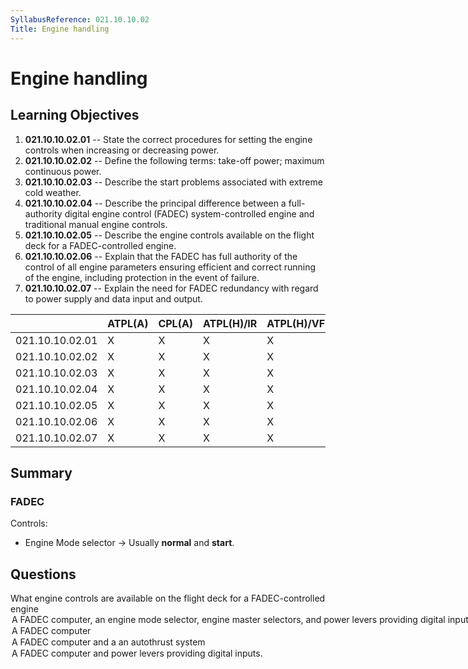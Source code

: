 ```yaml
---
SyllabusReference: 021.10.10.02
Title: Engine handling
---
```


# Engine handling

## Learning Objectives

1. **021.10.10.02.01** -- State the correct procedures for setting the engine
   controls when increasing or decreasing power.
2. **021.10.10.02.02** -- Define the following terms: take-off power; maximum
   continuous power.
3. **021.10.10.02.03** -- Describe the start problems associated with extreme
   cold weather.
4. **021.10.10.02.04** -- Describe the principal difference between a
   full-authority digital engine control (FADEC) system-controlled engine and
   traditional manual engine controls.
5. **021.10.10.02.05** -- Describe the engine controls available on the flight
   deck for a FADEC-controlled engine.
6. **021.10.10.02.06** -- Explain that the FADEC has full authority of the
   control of all engine parameters ensuring efficient and correct running of
   the engine, including protection in the event of failure.
7. **021.10.10.02.07** -- Explain the need for FADEC redundancy with regard to
   power supply and data input and output.

|                 | ATPL(A) | CPL(A) | ATPL(H)/IR | ATPL(H)/VFR | CPL(H) | IR  | CBIR(A) |
| --------------- | ------- | ------ | ---------- | ----------- | ------ | --- | ------- |
| 021.10.10.02.01 | X       | X      | X          | X           | X      |     |         |
| 021.10.10.02.02 | X       | X      | X          | X           | X      |     |         |
| 021.10.10.02.03 | X       | X      | X          | X           | X      |     |         |
| 021.10.10.02.04 | X       | X      | X          | X           | X      |     |         |
| 021.10.10.02.05 | X       | X      | X          | X           | X      |     |         |
| 021.10.10.02.06 | X       | X      | X          | X           | X      |     |         |
| 021.10.10.02.07 | X       | X      | X          | X           | X      |     |         |

## Summary

### FADEC

Controls:

- Engine Mode selector -> Usually **normal** and **start**.

## Questions

<Question id="lKukhbLbHm" variant="oneCorrect" lo="021.10.10.02.05">
  <Text>
    What engine controls are available on the flight deck for a FADEC-controlled
    engine
  </Text>
  <Option id="lKukhbLbHm-1" correct>
    A FADEC computer, an engine mode selector, engine master selectors, and
    power levers providing digital inputs.
  </Option>
  <Option id="lKukhbLbHm-2">A FADEC computer</Option>
  <Option id="lKukhbLbHm-3">A FADEC computer and a an autothrust system</Option>
  <Option id="lKukhbLbHm-4">
    A FADEC computer and power levers providing digital inputs.
  </Option>
</Question>
